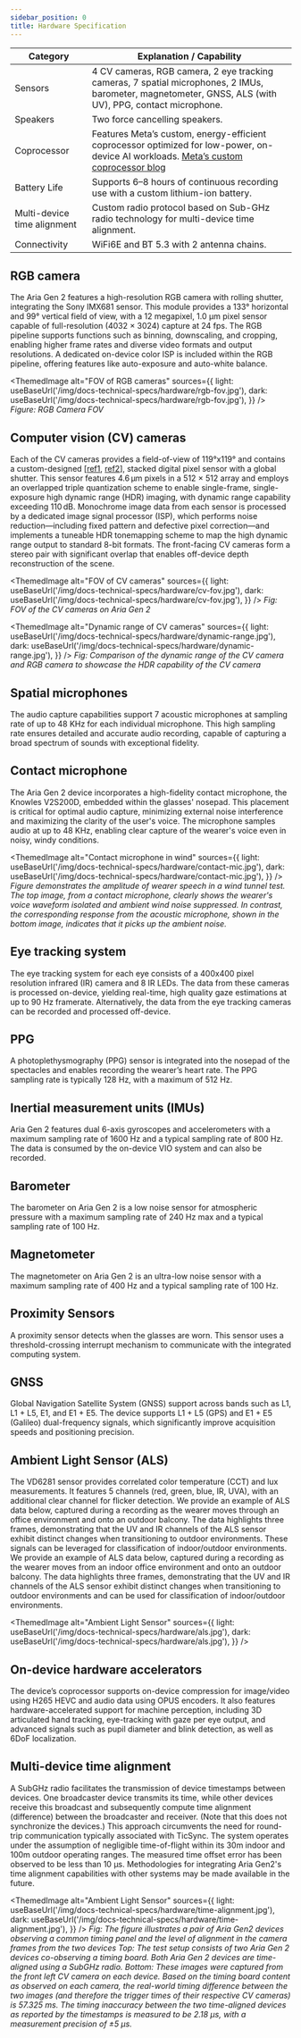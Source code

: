 ```yaml
---
sidebar_position: 0
title: Hardware Specification
---
```


| Category | Explanation / Capability |
| ----- | ----- |
| Sensors | 4 CV cameras, RGB camera, 2 eye tracking cameras, 7 spatial microphones, 2 IMUs, barometer, magnetometer, GNSS, ALS (with UV), PPG, contact microphone. |
| Speakers | Two force cancelling speakers. |
| Coprocessor | Features Meta’s custom, energy-efficient coprocessor optimized for low-power, on-device AI workloads. [Meta’s custom coprocessor blog](https://l.facebook.com/l.php?u=https%3A%2F%2Fwww.meta.com%2Fblog%2Forion-custom-silicon-chips-ip-blocks-accelerators-ar-algorithms-energy-efficiency-reality-labs%2F%3Fsrsltid%3DAfmBOoq4Vjv6esHFbv8o37XplbO4gevtB0uAFOTGJ6quMLtZsUgNgj6z&h=AT0mC5DIE66VmaG_IDLh2L8YcT60c50iBoUjBCZjjNWUh29srC6TaPCaxq8Ef_poTsOnu8k6U2raU9YvE18CM8ksbvwygDksfWKjT_xleuGh1jWuNiInUj3vLdRU8EG0UpJdyTPL4XzjicfasZ_XH7oi) |
| Battery Life | Supports 6–8 hours of continuous recording use with a custom lithium-ion battery. |
| Multi-device time alignment | Custom radio protocol based on Sub-GHz radio technology for multi-device time alignment. |
| Connectivity | WiFi6E and BT 5.3 with 2 antenna chains. |


## RGB camera
The Aria Gen 2 features a high-resolution RGB camera with rolling shutter, integrating the Sony IMX681 sensor. This module provides a 133° horizontal and 99° vertical field of view, with a 12 megapixel, 1.0 μm pixel sensor capable of full-resolution (4032 × 3024\) capture at 24 fps. The RGB pipeline supports functions such as binning, downscaling, and cropping, enabling higher frame rates and diverse video formats and output resolutions. A dedicated on-device color ISP is included within the RGB pipeline, offering features like auto-exposure and auto-white balance.

<ThemedImage
  alt="FOV of RGB cameras"
  sources={{
    light: useBaseUrl('/img/docs-technical-specs/hardware/rgb-fov.jpg'),
    dark: useBaseUrl('/img/docs-technical-specs/hardware/rgb-fov.jpg'),
  }}
/>
*Figure: RGB Camera FOV*

## Computer vision (CV) cameras
Each of the CV cameras provides a field-of-view of 119°x119° and contains a custom-designed \[[ref1](https://ieeexplore.ieee.org/abstract/document/9684032), [ref2](https://imagesensors.org/Past%20Workshops/2023%20Workshop/2023%20Papers/P44.pdf)\], stacked digital pixel sensor with a global shutter. This sensor features 4.6 µm pixels in a 512 × 512 array and employs an overlapped triple quantization scheme to enable single-frame, single-exposure high dynamic range (HDR) imaging, with dynamic range capability exceeding 110 dB. Monochrome image data from each sensor is processed by a dedicated image signal processor (ISP), which performs noise reduction—including fixed pattern and defective pixel correction—and implements a tuneable HDR tonemapping scheme to map the high dynamic range output to standard 8-bit formats. The front-facing CV cameras form a stereo pair with significant overlap that enables off-device depth reconstruction of the scene.

<ThemedImage
  alt="FOV of CV cameras"
  sources={{
    light: useBaseUrl('/img/docs-technical-specs/hardware/cv-fov.jpg'),
    dark: useBaseUrl('/img/docs-technical-specs/hardware/cv-fov.jpg'),
  }}
/>
*Fig: FOV of the CV cameras on Aria Gen 2*

<ThemedImage
  alt="Dynamic range of CV cameras"
  sources={{
    light: useBaseUrl('/img/docs-technical-specs/hardware/dynamic-range.jpg'),
    dark: useBaseUrl('/img/docs-technical-specs/hardware/dynamic-range.jpg'),
  }}
/>
*Fig: Comparison of the dynamic range of the CV camera and RGB camera to showcase the HDR capability of the CV camera*


## Spatial microphones
The audio capture capabilities support 7 acoustic microphones at sampling rate of up to 48 KHz for each individual microphone. This high sampling rate ensures detailed and accurate audio recording, capable of capturing a broad spectrum of sounds with exceptional fidelity.

## Contact microphone
The Aria Gen 2 device incorporates a high-fidelity contact microphone, the Knowles V2S200D, embedded within the glasses' nosepad. This placement is critical for optimal audio capture, minimizing external noise interference and maximizing the clarity of the user's voice. The microphone samples audio at up to 48 KHz, enabling clear capture of the wearer's voice even in noisy, windy conditions.

<ThemedImage
  alt="Contact microphone in wind"
  sources={{
    light: useBaseUrl('/img/docs-technical-specs/hardware/contact-mic.jpg'),
    dark: useBaseUrl('/img/docs-technical-specs/hardware/contact-mic.jpg'),
  }}
/>
*Figure demonstrates the amplitude of wearer speech in a wind tunnel test. The top image, from a contact microphone, clearly shows the wearer's voice waveform isolated and ambient wind noise suppressed. In contrast, the corresponding response from the acoustic microphone, shown in the bottom image, indicates that it picks up the ambient noise.*

## Eye tracking system
The eye tracking system for each eye consists of a 400x400 pixel resolution infrared (IR) camera and 8 IR LEDs. The data from these cameras is processed on-device, yielding real-time, high quality gaze estimations at up to 90 Hz framerate. Alternatively, the data from the eye tracking cameras can be recorded and processed off-device.

## PPG
A photoplethysmography (PPG) sensor is integrated into the nosepad of the spectacles and enables recording the wearer’s heart rate. The PPG sampling rate is typically 128 Hz, with a maximum of 512 Hz.

## Inertial measurement units (IMUs)
Aria Gen 2 features dual 6-axis gyroscopes and accelerometers with a maximum sampling rate of 1600 Hz and a typical sampling rate of 800 Hz. The data is consumed by the on-device VIO system and can also be recorded.

## Barometer
The barometer on Aria Gen 2 is a low noise sensor for atmospheric pressure with a maximum sampling rate of 240 Hz max and a typical sampling rate of 100 Hz.

## Magnetometer
The magnetometer on Aria Gen 2 is an ultra-low noise sensor with a maximum sampling rate of 400 Hz and a typical sampling rate of 100 Hz.

## Proximity Sensors
A proximity sensor detects when the glasses are worn. This sensor uses a threshold-crossing interrupt mechanism to communicate with the integrated computing system.

## GNSS
Global Navigation Satellite System (GNSS) support across bands such as L1, L1 \+ L5, E1, and E1 \+ E5. The device supports  L1 \+ L5 (GPS) and E1 \+ E5 (Galileo) dual-frequency signals, which significantly improve acquisition speeds and positioning precision.

## Ambient Light Sensor (ALS)
The VD6281 sensor provides correlated color temperature (CCT) and lux measurements. It features 5 channels (red, green, blue, IR, UVA), with an additional clear channel for flicker detection. We provide an example of ALS data below, captured during a recording as the wearer moves through an office environment and onto an outdoor balcony. The data highlights three frames, demonstrating that the UV and IR channels of the ALS sensor exhibit distinct changes when transitioning to outdoor environments. These signals can be leveraged for classification of indoor/outdoor environments. We provide an example of ALS data below, captured during a recording as the wearer moves from an indoor office environment and onto an outdoor balcony. The data highlights three frames, demonstrating that the UV and IR channels of the ALS sensor exhibit distinct changes when transitioning to outdoor environments and can be used for classification of indoor/outdoor environments.

<ThemedImage
  alt="Ambient Light Sensor"
  sources={{
    light: useBaseUrl('/img/docs-technical-specs/hardware/als.jpg'),
    dark: useBaseUrl('/img/docs-technical-specs/hardware/als.jpg'),
  }}
/>

## On-device hardware accelerators
The device’s coprocessor supports on-device compression for image/video using H265 HEVC and audio data using OPUS encoders. It also features hardware-accelerated support for machine perception, including 3D articulated hand tracking, eye-tracking with gaze per eye output, and advanced signals such as pupil diameter and blink detection, as well as 6DoF localization.

## Multi-device time alignment
A SubGHz radio facilitates the transmission of device timestamps between devices. One broadcaster device transmits its time, while other devices receive this broadcast and subsequently compute time alignment (difference) between the broadcaster and receiver. (Note that this does not synchronize the devices.) This approach circumvents the need for round-trip communication typically associated with TicSync. The system operates under the assumption of negligible time-of-flight within its 30m indoor and 100m outdoor operating ranges. The measured time offset error has been observed to be less than 10 μs. Methodologies for integrating Aria Gen2's time alignment capabilities with other systems may be made available in the future.

<ThemedImage
  alt="Ambient Light Sensor"
  sources={{
    light: useBaseUrl('/img/docs-technical-specs/hardware/time-alignment.jpg'),
    dark: useBaseUrl('/img/docs-technical-specs/hardware/time-alignment.jpg'),
  }}
/>
*Fig: The figure illustrates a pair of Aria Gen2 devices observing a common timing panel and the level of alignment in the camera frames from the two devices Top: The test setup consists of two Aria Gen 2 devices co-observing a timing board. Both Aria Gen 2 devices are time-aligned using a SubGHz radio. Bottom: These images were captured from the front left CV camera on each device. Based on the timing board content as observed on each camera, the real-world timing difference between the two images (and therefore the trigger times of their respective CV cameras) is 57.325 ms. The timing inaccuracy between the two time-aligned devices as reported by the timestamps is measured to be 2.18 μs, with a measurement precision of ±5 μs.*
